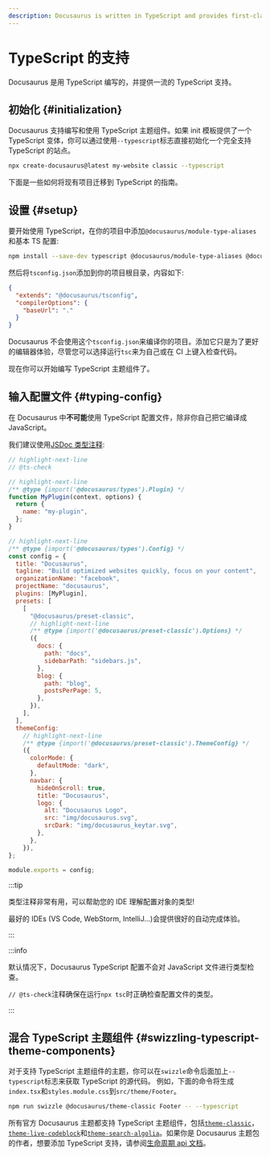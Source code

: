 ```yaml
---
description: Docusaurus is written in TypeScript and provides first-class TypeScript support.
---
```


# TypeScript 的支持

Docusaurus 是用 TypeScript 编写的，并提供一流的 TypeScript 支持。

## 初始化 {#initialization}

Docusaurus 支持编写和使用 TypeScript 主题组件。如果 init 模板提供了一个 TypeScript 变体，你可以通过使用`--typescript`标志直接初始化一个完全支持 TypeScript 的站点。

```bash
npx create-docusaurus@latest my-website classic --typescript
```

下面是一些如何将现有项目迁移到 TypeScript 的指南。

## 设置 {#setup}

要开始使用 TypeScript，在你的项目中添加`@docusaurus/module-type-aliases`和基本 TS 配置:

```bash npm2yarn
npm install --save-dev typescript @docusaurus/module-type-aliases @docusaurus/tsconfig
```

然后将`tsconfig.json`添加到你的项目根目录，内容如下:

```json title="tsconfig.json"
{
  "extends": "@docusaurus/tsconfig",
  "compilerOptions": {
    "baseUrl": "."
  }
}
```

Docusaurus 不会使用这个`tsconfig.json`来编译你的项目。添加它只是为了更好的编辑器体验，尽管您可以选择运行`tsc`来为自己或在 CI 上键入检查代码。

现在你可以开始编写 TypeScript 主题组件了。

## 输入配置文件 {#typing-config}

在 Docusaurus 中**不可能**使用 TypeScript 配置文件，除非你自己把它编译成 JavaScript。

我们建议使用[JSDoc 类型注释](https://www.typescriptlang.org/docs/handbook/jsdoc-supported-types.html):

```js title="docusaurus.config.js"
// highlight-next-line
// @ts-check

// highlight-next-line
/** @type {import('@docusaurus/types').Plugin} */
function MyPlugin(context, options) {
  return {
    name: "my-plugin",
  };
}

// highlight-next-line
/** @type {import('@docusaurus/types').Config} */
const config = {
  title: "Docusaurus",
  tagline: "Build optimized websites quickly, focus on your content",
  organizationName: "facebook",
  projectName: "docusaurus",
  plugins: [MyPlugin],
  presets: [
    [
      "@docusaurus/preset-classic",
      // highlight-next-line
      /** @type {import('@docusaurus/preset-classic').Options} */
      ({
        docs: {
          path: "docs",
          sidebarPath: "sidebars.js",
        },
        blog: {
          path: "blog",
          postsPerPage: 5,
        },
      }),
    ],
  ],
  themeConfig:
    // highlight-next-line
    /** @type {import('@docusaurus/preset-classic').ThemeConfig} */
    ({
      colorMode: {
        defaultMode: "dark",
      },
      navbar: {
        hideOnScroll: true,
        title: "Docusaurus",
        logo: {
          alt: "Docusaurus Logo",
          src: "img/docusaurus.svg",
          srcDark: "img/docusaurus_keytar.svg",
        },
      },
    }),
};

module.exports = config;
```

:::tip

类型注释非常有用，可以帮助您的 IDE 理解配置对象的类型!

最好的 IDEs (VS Code, WebStorm, IntelliJ...)会提供很好的自动完成体验。

:::

:::info

默认情况下，Docusaurus TypeScript 配置不会对 JavaScript 文件进行类型检查。

`// @ts-check`注释确保在运行`npx tsc`时正确检查配置文件的类型。

:::

## 混合 TypeScript 主题组件 {#swizzling-typescript-theme-components}

对于支持 TypeScript 主题组件的主题，你可以在`swizzle`命令后面加上`--typescript`标志来获取 TypeScript 的源代码。
例如，下面的命令将生成`index.tsx`和`styles.module.css`到`src/theme/Footer`。

```bash npm2yarn
npm run swizzle @docusaurus/theme-classic Footer -- --typescript
```

所有官方 Docusaurus 主题都支持 TypeScript 主题组件，包括[`theme-classic`](./api/themes/theme-classic.mdx)， [`theme-live-codeblock`](./api/themes/theme-live-codeblock.mdx)和[`theme-search-algolia`](./api/themes/theme-search-algolia.mdx)。如果你是 Docusaurus 主题包的作者，想要添加 TypeScript 支持，请参阅[生命周期 api 文档](./api/plugin-methods/extend-infrastructure.mdx#getTypeScriptThemePath)。
